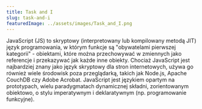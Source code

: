 ```yaml
---
title: Task and I
slug: task-and-i
featuredImage: ../assets/images/Task_and_I.png
---
```




JavaScript (JS) to skryptowy (interpretowany lub kompilowany metodą JIT) język programowania, w którym funkcje są "obywatelami pierwszej kategorii" - 
obiektami, które można przechowywać w zmiennych jako referencje i przekazywać jak każde inne obiekty. Chociaż JavaScript jest najbardziej znany jako 
język skryptowy dla stron internetowych, używa go również wiele środowisk poza przeglądarką, takich jak Node.js, Apache CouchDB czy Adobe Acrobat. 
JavaScript jest językiem opartym na prototypach, wielu paradygmatach
dynamicznej składni, zorientowanym obiektowo, o stylu imperatywnym i deklaratywnym (np. programowanie funkcyjne). 
